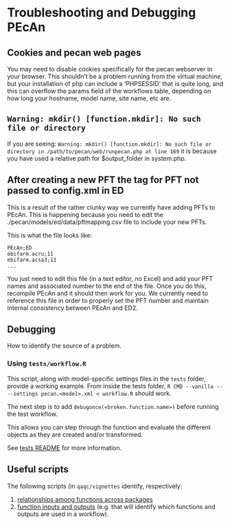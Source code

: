 # Troubleshooting and Debugging PEcAn

## Cookies and pecan web pages

You may need to disable cookies specifically for the pecan webserver in your browser. This shouldn't be a problem running from the virtual machine, but your installation of php can include a 'PHPSESSID' that is quite long, and this can overflow the params field of the workflows table, depending on how long your hostname, model name, site name, etc are. 

## `Warning: mkdir() [function.mkdir]: No such file or directory`

If you are seeing: `Warning: mkdir() [function.mkdir]: No such file or directory in /path/to/pecan/web/runpecan.php at line 169` it is because you have used a relative path for \$output_folder in system.php.

## After creating a new PFT the <num> tag for PFT not passed to config.xml in ED

This is a result of the rather clunky way we currently have adding PFTs to PEcAn. This is happening because you need to edit the ./pecan/models/ed/data/pftmapping.csv file to include your new PFTs.

This is what the file looks like:

```
PEcAn;ED
ebifarm.acru;11
ebifarm.acsa3;11
...
```

You just need to edit this file (in a text editor, no Excel) and add your PFT names and associated number to the end of the file. Once you do this, recompile PEcAn and it should then work for you. We currently need to reference this file in order to properly set the PFT number and maintain internal consistency between PEcAn and ED2.

## Debugging

How to identify the source of a problem.


### Using `tests/workflow.R`

This script, along with model-specific settings files in the `tests` folder, provide a working example. From inside the tests folder, `R CMD --vanilla -- --settings pecan.<model>.xml < workflow.R` should work.

The next step is to add `debugonce(<broken.function.name>)` before running the test workflow.

This allows you can step through the function and evaluate the different objects as they are created and/or transformed.

See [tests README](https://github.com/PecanProject/pecan/blob/master/tests/README.md) for more information.



## Useful scripts

The following scripts (in `qaqc/vignettes` identify, respectively:

1. [relationships among functions across packages](https://github.com/PecanProject/pecan/blob/master/qaqc/vignettes/function_relationships.Rmd)
2. [function inputs and outputs](https://github.com/PecanProject/pecan/blob/master/qaqc/vignettes/module_output.Rmd) (e.g. that will identify which functions and outputs are used in a workflow).


